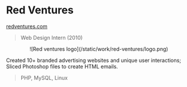 # Red Ventures

<Thick>[redventures.com](https://redventures.com/)</Thick>

> Web Design Intern (2010)

<Center className="max-w-lg mx-auto">
	![Red ventures logo](/static/work/red-ventures/logo.png)
</Center>

Created 10+ branded advertising websites and unique user interactions; Sliced Photoshop files to create HTML emails.

> PHP, MySQL, Linux
